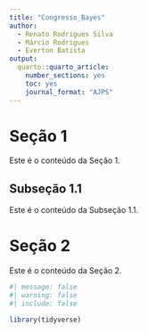 ```yaml
---
title: "Congresso_Bayes"
author:
  - Renato Rodrigues Silva
  - Márcio Rodrigues 
  - Everton Batista
output: 
  quarto::quarto_article:
    number_sections: yes
    toc: yes
    journal_format: "AJPS"
---
```


# Seção 1

Este é o conteúdo da Seção 1.

## Subseção 1.1

Este é o conteúdo da Subseção 1.1.

# Seção 2

Este é o conteúdo da Seção 2.

```r
#| message: false
#| warning: false
#| include: false  

library(tidyverse)
```
